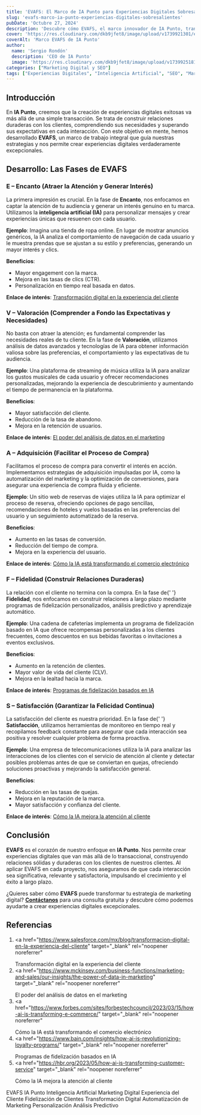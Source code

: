 ```yaml
---
title: 'EVAFS: El Marco de IA Punto para Experiencias Digitales Sobresalientes'
slug: 'evafs-marco-ia-punto-experiencias-digitales-sobresalientes'
pubDate: 'Octubre 27, 2024'
description: 'Descubre cómo EVAFS, el marco innovador de IA Punto, transforma experiencias digitales con IA, fidelizando clientes y potenciando el crecimiento.'
cover: 'https://res.cloudinary.com/dkb9jfet8/image/upload/v1739921301/evaf3_tirklj.jpg'
coverAlt: 'Marco EVAFS de IA Punto'
author:
  name: 'Sergio Rondón'
  description: 'CEO de IA Punto'
  image: 'https://res.cloudinary.com/dkb9jfet8/image/upload/v1739925181/sergio_gdcaeh.png'
categories: ["Marketing Digital y SEO"]
tags: ["Experiencias Digitales", "Inteligencia Artificial", "SEO", "Marketing Digital", "Innovación"]
---
```


<h2 id="introduccion">Introducción</h2>

En <strong>IA Punto</strong>, creemos que la creación de experiencias digitales exitosas va más allá de una simple transacción. Se trata de construir relaciones duraderas con los clientes, comprendiendo sus necesidades y superando sus expectativas en cada interacción. Con este objetivo en mente, hemos desarrollado <strong>EVAFS</strong>, un marco de trabajo integral que guía nuestras estrategias y nos permite crear experiencias digitales verdaderamente excepcionales.

<h2 id="fases-evafs">Desarrollo: Las Fases de EVAFS</h2>

<h3 id="encanto">E – Encanto (Atraer la Atención y Generar Interés)</h3>
<p>
  La primera impresión es crucial. En la fase de <strong>Encanto</strong>, nos
  enfocamos en captar la atención de tu audiencia y generar un interés genuino
  en tu marca. Utilizamos la <strong>inteligencia artificial (IA)</strong> para
  personalizar mensajes y crear experiencias únicas que resuenen con cada
  usuario.
</p>

**Ejemplo**: Imagina una tienda de ropa online. En lugar de mostrar anuncios genéricos, la IA analiza el comportamiento de navegación de cada usuario y le muestra prendas que se ajustan a su estilo y preferencias, generando un mayor interés y clics.

**Beneficios**:

- Mayor engagement con la marca.
- Mejora en las tasas de clics (CTR).
- Personalización en tiempo real basada en datos.

**Enlace de interés**: [Transformación digital en la experiencia del cliente](https://www.salesforce.com/mx/blog/transformacion-digital-en-la-experiencia-del-cliente)

<h3 id="valoracion">
  V – Valoración (Comprender a Fondo las Expectativas y Necesidades)
</h3>
<p>
  No basta con atraer la atención; es fundamental comprender las necesidades
  reales de tu cliente. En la fase de <strong>Valoración</strong>, utilizamos
  análisis de datos avanzados y tecnologías de IA para obtener información
  valiosa sobre las preferencias, el comportamiento y las expectativas de tu
  audiencia.
</p>

**Ejemplo**: Una plataforma de streaming de música utiliza la IA para analizar los gustos musicales de cada usuario y ofrecer recomendaciones personalizadas, mejorando la experiencia de descubrimiento y aumentando el tiempo de permanencia en la plataforma.

**Beneficios**:

- Mayor satisfacción del cliente.
- Reducción de la tasa de abandono.
- Mejora en la retención de usuarios.

**Enlace de interés**: [El poder del análisis de datos en el marketing](https://www.mckinsey.com/business-functions/marketing-and-sales/our-insights/the-power-of-data-in-marketing)

<h3 id="adquisicion">A – Adquisición (Facilitar el Proceso de Compra)</h3>
<p>
  Facilitamos el proceso de compra para convertir el interés en acción.
  Implementamos estrategias de adquisición impulsadas por IA, como la
  automatización del marketing y la optimización de conversiones, para asegurar
  una experiencia de compra fluida y eficiente.
</p>

**Ejemplo**: Un sitio web de reservas de viajes utiliza la IA para optimizar el proceso de reserva, ofreciendo opciones de pago sencillas, recomendaciones de hoteles y vuelos basadas en las preferencias del usuario y un seguimiento automatizado de la reserva.

**Beneficios**:

- Aumento en las tasas de conversión.
- Reducción del tiempo de compra.
- Mejora en la experiencia del usuario.

**Enlace de interés**: [Cómo la IA está transformando el comercio electrónico](https://www.forbes.com/sites/forbestechcouncil/2023/03/15/how-ai-is-transforming-e-commerce/)

<h3 id="fidelidad">F – Fidelidad (Construir Relaciones Duraderas)</h3>
<p>
  La relación con el cliente no termina con la compra. En la fase de{' '}
  <strong>Fidelidad</strong>, nos enfocamos en construir relaciones a largo
  plazo mediante programas de fidelización personalizados, análisis predictivo y
  aprendizaje automático.
</p>

**Ejemplo**: Una cadena de cafeterías implementa un programa de fidelización basado en IA que ofrece recompensas personalizadas a los clientes frecuentes, como descuentos en sus bebidas favoritas o invitaciones a eventos exclusivos.

**Beneficios**:

- Aumento en la retención de clientes.
- Mayor valor de vida del cliente (CLV).
- Mejora en la lealtad hacia la marca.

**Enlace de interés**: [Programas de fidelización basados en IA](https://www.bain.com/insights/how-ai-is-revolutionizing-loyalty-programs/)

<h3 id="satisfaccion">S – Satisfacción (Garantizar la Felicidad Continua)</h3>
<p>
  La satisfacción del cliente es nuestra prioridad. En la fase de{' '}
  <strong>Satisfacción</strong>, utilizamos herramientas de monitoreo en tiempo
  real y recopilamos feedback constante para asegurar que cada interacción sea
  positiva y resolver cualquier problema de forma proactiva.
</p>

**Ejemplo**: Una empresa de telecomunicaciones utiliza la IA para analizar las interacciones de los clientes con el servicio de atención al cliente y detectar posibles problemas antes de que se conviertan en quejas, ofreciendo soluciones proactivas y mejorando la satisfacción general.

**Beneficios**:

- Reducción en las tasas de quejas.
- Mejora en la reputación de la marca.
- Mayor satisfacción y confianza del cliente.

**Enlace de interés**: [Cómo la IA mejora la atención al cliente](https://hbr.org/2023/05/how-ai-is-transforming-customer-service)

<h2 id="conclusion">Conclusión</h2>

<strong>EVAFS</strong> es el corazón de nuestro enfoque en
<strong>IA Punto</strong>. Nos permite crear experiencias digitales que van más
allá de lo transaccional, construyendo relaciones sólidas y duraderas con los
clientes de nuestros clientes. Al aplicar EVAFS en cada proyecto, nos aseguramos
de que cada interacción sea significativa, relevante y satisfactoria, impulsando
el crecimiento y el éxito a largo plazo.

¿Quieres saber cómo **EVAFS** puede transformar tu estrategia de marketing digital? **[Contáctanos](https://www.iapunto.com/contacto)** para una consulta gratuita y descubre cómo podemos ayudarte a crear experiencias digitales excepcionales.

<h2 id="referencias">Referencias</h2>

1. <a
     href="https://www.salesforce.com/mx/blog/transformacion-digital-en-la-experiencia-del-cliente"
     target="_blank"
     rel="noopener noreferrer"
   >
     Transformación digital en la experiencia del cliente
   </a>
2. <a
     href="https://www.mckinsey.com/business-functions/marketing-and-sales/our-insights/the-power-of-data-in-marketing"
     target="_blank"
     rel="noopener noreferrer"
   >
     El poder del análisis de datos en el marketing
   </a>
3. <a
     href="https://www.forbes.com/sites/forbestechcouncil/2023/03/15/how-ai-is-transforming-e-commerce/"
     target="_blank"
     rel="noopener noreferrer"
   >
     Cómo la IA está transformando el comercio electrónico
   </a>
4. <a
     href="https://www.bain.com/insights/how-ai-is-revolutionizing-loyalty-programs/"
     target="_blank"
     rel="noopener noreferrer"
   >
     Programas de fidelización basados en IA
   </a>
5. <a
     href="https://hbr.org/2023/05/how-ai-is-transforming-customer-service"
     target="_blank"
     rel="noopener noreferrer"
   >
     Cómo la IA mejora la atención al cliente
   </a>

<div class="flex flex-wrap gap-2 mt-8">
  <span class="inline-block px-3 py-1 bg-primary-100 text-primary-700 text-xs font-semibold rounded-full shadow-sm">
    EVAFS
  </span>
  <span class="inline-block px-3 py-1 bg-primary-100 text-primary-700 text-xs font-semibold rounded-full shadow-sm">
    IA Punto
  </span>
  <span class="inline-block px-3 py-1 bg-primary-100 text-primary-700 text-xs font-semibold rounded-full shadow-sm">
    Inteligencia Artificial
  </span>
  <span class="inline-block px-3 py-1 bg-primary-100 text-primary-700 text-xs font-semibold rounded-full shadow-sm">
    Marketing Digital
  </span>
  <span class="inline-block px-3 py-1 bg-primary-100 text-primary-700 text-xs font-semibold rounded-full shadow-sm">
    Experiencia del Cliente
  </span>
  <span class="inline-block px-3 py-1 bg-primary-100 text-primary-700 text-xs font-semibold rounded-full shadow-sm">
    Fidelización de Clientes
  </span>
  <span class="inline-block px-3 py-1 bg-primary-100 text-primary-700 text-xs font-semibold rounded-full shadow-sm">
    Transformación Digital
  </span>
  <span class="inline-block px-3 py-1 bg-primary-100 text-primary-700 text-xs font-semibold rounded-full shadow-sm">
    Automatización de Marketing
  </span>
  <span class="inline-block px-3 py-1 bg-primary-100 text-primary-700 text-xs font-semibold rounded-full shadow-sm">
    Personalización
  </span>
  <span class="inline-block px-3 py-1 bg-primary-100 text-primary-700 text-xs font-semibold rounded-full shadow-sm">
    Análisis Predictivo
  </span>
</div>
